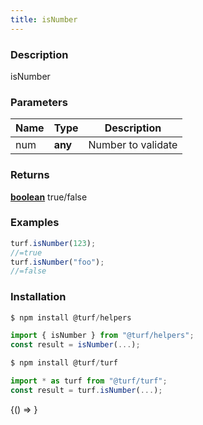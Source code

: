 ```yaml
---
title: isNumber
---
```



### Description

isNumber

### Parameters

| Name | Type    | Description        |
| ---- | ------- | ------------------ |
| num  | **any** | Number to validate |

### Returns

**[boolean](https://developer.mozilla.org/docs/Web/JavaScript/Reference/Global_Objects/Boolean)** true/false

### Examples

```javascript
turf.isNumber(123);
//=true
turf.isNumber("foo");
//=false
```

### Installation

```javascript
$ npm install @turf/helpers

import { isNumber } from "@turf/helpers";
const result = isNumber(...);
```

```javascript
$ npm install @turf/turf

import * as turf from "@turf/turf";
const result = turf.isNumber(...);
```

<!-- Expose turf as global var for experimenting in the browser console -->

<BrowserOnly>{() => <WindowTurfGlobal turf={turf} />}</BrowserOnly>
